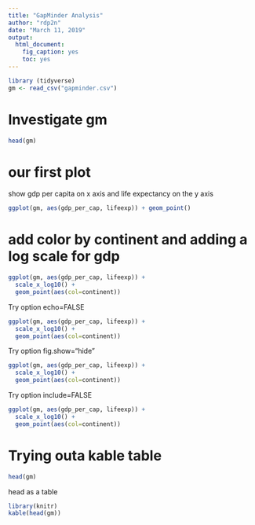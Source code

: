 ```yaml
---
title: "GapMinder Analysis"
author: "rdp2n"
date: "March 11, 2019"
output: 
  html_document: 
    fig_caption: yes
    toc: yes
---
```



```r
library (tidyverse)
gm <- read_csv("gapminder.csv")

```

# Investigate gm

```r
head(gm)
```
# our first plot
show gdp per capita on x axis and life expectancy on the y axis

```r
ggplot(gm, aes(gdp_per_cap, lifeexp)) + geom_point()
```

# add color by continent and adding a log scale for gdp

```r
ggplot(gm, aes(gdp_per_cap, lifeexp)) + 
  scale_x_log10() +
  geom_point(aes(col=continent))

```
Try option echo=FALSE

```r
ggplot(gm, aes(gdp_per_cap, lifeexp)) + 
  scale_x_log10() +
  geom_point(aes(col=continent))

```
Try option fig.show="hide"

```r
ggplot(gm, aes(gdp_per_cap, lifeexp)) + 
  scale_x_log10() +
  geom_point(aes(col=continent))

```
Try option include=FALSE

```r
ggplot(gm, aes(gdp_per_cap, lifeexp)) + 
  scale_x_log10() +
  geom_point(aes(col=continent))

```

# Trying outa kable table

```r
head(gm)
```
head as a table
```r
library(knitr)
kable(head(gm))
```







